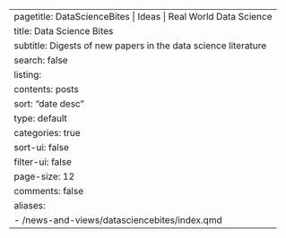 ---
pagetitle: DataScienceBites | Ideas | Real World Data Science
title: Data Science Bites
subtitle: Digests of new papers in the data science literature
search: false
listing:
  contents: posts
  sort: "date desc"
  type: default
  categories: true
  sort-ui: false
  filter-ui: false
  page-size: 12
comments: false
aliases: 
  - /news-and-views/datasciencebites/index.qmd
---